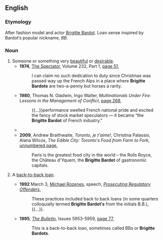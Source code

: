 ==English==

===Etymology===
After fashion model and actor [[w:Brigitte Bardot|Brigitte Bardot]]. Loan sense inspired by Bardot′s popular nickname, ''BB''.

===Noun===
{{en-noun|sg=[[Brigitte]] [[Bardot]]}}

# Someone or something very [[beautiful]] or [[desirable]].
#* '''1974''', [[w:The Spectator|The Spectator]], Volume 232, Part 1, [http://books.google.com.au/books?id=xJAHAQAAIAAJ&q=%22the+Brigitte+Bardot+of%22|%22Brigitte+Bardots%22+loan+-intitle:%22Brigitte+-Bardot%22+-inauthor:%22%22&dq=%22the+Brigitte+Bardot+of%22|%22Brigitte+Bardots%22+loan+-intitle:%22Brigitte+-Bardot%22+-inauthor:%22%22&hl=en&sa=X&ei=Jd8GT_iUEu6ViQeUhvnBCQ&redir_esc=y page 51],
#*: I can claim no such dedication to duty since Christmas was passed way up the French Alps in a place where '''Brigitte Bardots''' are two-a-penny but horses a rarity.
#* '''1980''', Thomas N. Gladwin, Ingo Walter, ''Multinationals Under Fire: Lessons in the Management of Conflict'', [http://books.google.com.au/books?id=_AZBAAAAMAAJ&q=%22the+Brigitte+Bardot+of%22|%22Brigitte+Bardots%22+loan+-intitle:%22Brigitte+-Bardot%22+-inauthor:%22%22&dq=%22the+Brigitte+Bardot+of%22|%22Brigitte+Bardots%22+loan+-intitle:%22Brigitte+-Bardot%22+-inauthor:%22%22&hl=en&sa=X&ei=fuoGT9KBMIrfmAXqm9GPAg&redir_esc=y page 268],
#*: {{...}}performance swelled French national pride and excited the fancy of stock market speculators — it became “the '''Brigitte Bardot''' of French industry.”
#*{{quote-book|title=A Quest for Godliness: The Puritan Vision of the Christian Life‎|page=268|author=J. I. Packer|year=1994|passage=...who, in discussing the Puritan position, declared: ‘I want a '''Brigitte Bardot''' who can lead a Bible class’}}
#* '''2009''', Andrew Braithwaite, ''Toronto, je t'aime!'', Christina Palassio, Alana Wilcox, ''The Edible City: Toronto's Food from Farm to Fork'', [http://books.google.com.au/books?id=ZbSvZVDVXIEC&pg=PT20&dq=%22the+Brigitte+Bardot+of%22|%22Brigitte+Bardots%22+loan+-intitle:%22Brigitte+-Bardot%22+-inauthor:%22%22&hl=en&sa=X&ei=fuoGT9KBMIrfmAXqm9GPAg&redir_esc=y#v=onepage&q=%22the%20Brigitte%20Bardot%20of%22|%22Brigitte%20Bardots%22%20loan%20-intitle%3A%22Brigitte%20-Bardot%22%20-inauthor%3A%22%22&f=false unnumbered page],
#*: Paris is the greatest food city in the world – the Rolls Royce, the Château d'Yquem, the '''Brigitte Bardot''' of gastronomic capitals.
# {{Australia|finance|informal}} A [[back-to-back loan]].
#*'''1992''' March 3, [[w:Michael Rozenes|Michael Rozenes]], speech, ''[http://www.cdpp.gov.au/Media/Speeches/19920303mr.aspx Prosecuting Regulatory Offenders]'',
#*: These practices included back to back loans (in some quarters colloquially termed '''Brigitte Bardot′s''' from the initials B.B.),{{...}}.
#* '''1995''', ''[[w:The Bulletin|The Bulletin]]'', Issues 5953-5959, [http://books.google.com.au/books?id=cBMYAQAAIAAJ&q=%22the+Brigitte+Bardot+of%22|%22Brigitte+Bardots%22+loan+-intitle:%22Brigitte+-Bardot%22+-inauthor:%22%22&dq=%22the+Brigitte+Bardot+of%22|%22Brigitte+Bardots%22+loan+-intitle:%22Brigitte+-Bardot%22+-inauthor:%22%22&hl=en&sa=X&ei=Jd8GT_iUEu6ViQeUhvnBCQ&redir_esc=y page 77],
#*: This is a back-to-back loan, sometimes called BBs or '''Brigitte Bardots'''.